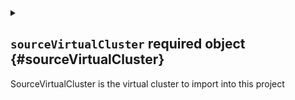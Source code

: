 

<Metadata />



<details className="config-field" data-expandable="true">
<summary>

## `sourceVirtualCluster` <span className="config-field-required" data-required="true">required</span> <span className="config-field-type">object</span> <span className="config-field-default"></span> <span className="config-field-enum"></span> {#sourceVirtualCluster}

SourceVirtualCluster is the virtual cluster to import into this project

</summary>

<PartialSourceVirtualClusterreference />


</details>
